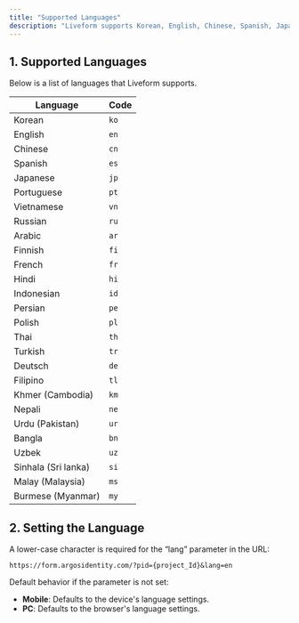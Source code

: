 ```yaml
---
title: "Supported Languages"
description: "Liveform supports Korean, English, Chinese, Spanish, Japanese, Portuguese, Vietnamese, Russian, and more."
---
```


## 1. Supported Languages

Below is a list of languages that Liveform supports.

| Language            | Code |
| ------------------- | ---- |
| Korean              | `ko` |
| English             | `en` |
| Chinese             | `cn` |
| Spanish             | `es` |
| Japanese            | `jp` |
| Portuguese          | `pt` |
| Vietnamese          | `vn` |
| Russian             | `ru` |
| Arabic              | `ar` |
| Finnish             | `fi` |
| French              | `fr` |
| Hindi               | `hi` |
| Indonesian          | `id` |
| Persian             | `pe` |
| Polish              | `pl` |
| Thai                | `th` |
| Turkish             | `tr` |
| Deutsch             | `de` |
| Filipino            | `tl` |
| Khmer (Cambodia)    | `km` |
| Nepali              | `ne` |
| Urdu (Pakistan)     | `ur` |
| Bangla              | `bn` |
| Uzbek               | `uz` |
| Sinhala (Sri lanka) | `si` |
| Malay (Malaysia)    | `ms` |
| Burmese (Myanmar)   | `my` |

## 2. Setting the Language

A lower-case character is required for the “lang” parameter in the URL:

`https://form.argosidentity.com/?pid={project_Id}&lang=en`

<Note>
  Default behavior if the parameter is not set:

  - **Mobile**: Defaults to the device's language settings.
  - **PC**: Defaults to the browser's language settings.
</Note>